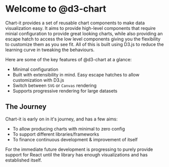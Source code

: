 
<Meta title="Introduction" />

# Welcome to @d3-chart

Chart-it provides a set of reusable chart components to make data visualization easy. It aims to provide high-level components that require minial configuration to provide great looking charts, while also providing an escape hatch to access the low level components giving you the flexibility to customize them as you see fit. All of this is built using D3.js to reduce the learning curve in tweaking the behaviours.

Here are some of the key features of @d3-chart at a glance:

-   Minimal configuration
-   Built with extensibility in mind. Easy escape hatches to allow customization with D3.js
-   Switch between `SVG` or `Canvas` rendering
-   Supports progressive rendering for large datasets

## The Journey

Chart-it is early on in it's journey, and has a few aims:

-   To allow producing charts with minimal to zero config
-   To support different libraries/frameworks
-   To finance continuous development & improvement of itself

For the immediate future development is progressing to purely provide support for React until the library has enough visualizations and has established itself.
